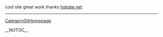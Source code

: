 cool site great work thanks <a href=" http://vancouver-webpages.com/diveBC/stores/hqtube487.shtml ">hqtube net</a>
----
[[CategoryGitHomepage]]

__NOTOC__